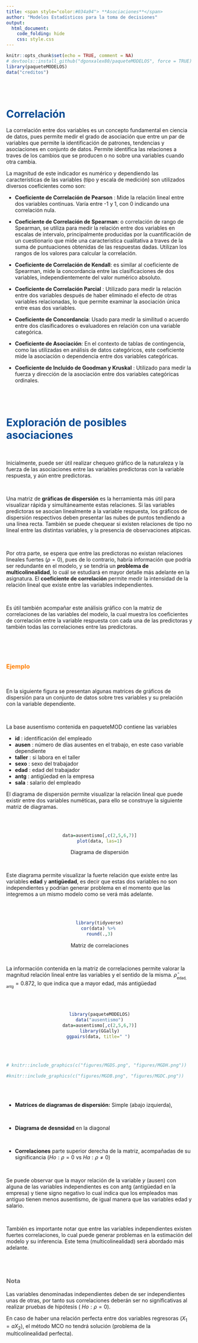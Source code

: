 ```yaml
---
title: <span style="color:#034a94"> **Asociaciones**</span>
author: "Modelos Estadísticos para la toma de decisiones"
output:
  html_document:
    code_folding: hide
    css: style.css
---
```


```r
knitr::opts_chunk$set(echo = TRUE, comment = NA)
# devtools::install_github("dgonxalex80/paqueteMODELOS", force = TRUE) # descarga paquete
library(paqueteMODELOS)
data("creditos")

```

</br></br>

# <span style="color:#034a94">**Correlación**</span>

La correlación entre dos variables es un concepto fundamental en ciencia de datos, pues permite medir el grado de asociación que entre un par de variables que permite la identificación de patrones, tendencias y asociaciones en conjunto de datos. Permite identifica las relaciones a traves de los cambios que se producen o no sobre una variables cuando otra cambia. 

La magnitud de este indicador es numérico y dependiendo las características de las variables (tipo y escala de medición) son utilizados diversos coeficientes como son:

* **Coeficiente de Correlación de Pearson** : Mide la relación lineal entre dos variables continuas. Varía entre -1 y 1, con 0 indicando una correlación nula.

* **Coeficiente de Correlación de Spearman**: o correlación de rango de Spearman, se utiliza para medir la relación entre dos variables en escalas de intervalo, principalmente producidas por la cuantificación de un cuestionario que mide una caracteristica cualitativa a traves de la suma de puntuaciones obtenidas de las respuestas dadas. Utilizan los rangos de los valores para calcular la correlación.

* **Coeficiente de Correlación de Kendall**: es similar al coeficiente de Spearman, mide la concordancia entre las clasificaciones de dos variables, independientemente del valor numérico absoluto.

* **Coeficiente de Correlación Parcial** : Utilizado para medir la relación entre dos variables después de haber eliminado el efecto de otras variables relacionadas, lo que permite examinar la asociación única entre esas dos variables.

* **Coeficiente de Concordancia**: Usado para medir la similitud o acuerdo entre dos clasificadores o evaluadores en relación con una variable categórica.

* **Coeficiente de Asociación**: En el contexto de tablas de contingencia, como las utilizadas en análisis de datos categóricos, este coeficiente mide la asociación o dependencia entre dos variables categóricas.

* **Coeficiente de Incluido de Goodman y Kruskal** : Utilizado para medir la fuerza y dirección de la asociación entre dos variables categóricas ordinales.

</br></br>

# <span style="color:#034a94">**Exploración de posibles asociaciones**</span>

</br>

Inicialmente, puede ser útil realizar chequeo gráfico de la naturaleza y la fuerza de las asociaciones entre las variables predictoras con la variable respuesta, y aún entre predictoras.

</br>

Una matriz de **gráficas de dispersión** es la herramienta más útil para visualizar rápida y simultáneamente estas relaciones. Si las variables predictoras se asocian linealmente a la variable respuesta, los gráficos de dispersión respectivos deben presentar las nubes de puntos tendiendo a una línea recta. También se puede chequear si existen relaciones de tipo no lineal entre las distintas variables, y la presencia de observaciones atípicas.



</br>

Por otra parte, se espera que entre las predictoras no existan relaciones lineales fuertes ($\rho=0$), pues de lo contrario, habría información que podría ser redundante en el modelo, y se tendría un  **problema de multicolinealidad**, lo cuál se estudiará en mayor detalle más adelante en la asignatura. El **coeficiente de correlación** permite medir la intensidad de la relación lineal que existe entre las variables independientes.

</br>

Es útil también acompañar este análisis gráfico con la matriz de correlaciones de las variables del modelo, la cual muestra los coeficientes de correlación entre la variable respuesta con cada una de las predictoras y también todas las correlaciones entre las predictoras.


</br></br></br>


### <span style="color:#FF7F00"> **Ejemplo**</span>

</br>

En la siguiente figura se presentan algunas matrices de gráficos de dispersión para un conjunto de datos sobre tres variables y su prelación con la variable dependiente.

</br>

La base ausentismo  contenida en paqueteMOD contiene las variables 

* **id**     : identificación del empleado
* **ausen**  : número de días ausentes en el trabajo, en este caso variable dependiente 
* **taller** : si labora en el taller
* **sexo**   : sexo del trabajador
* **edad**   : edad del trabajador
* **antg**   : antigüedad en la empresa
* **sala**   : salario del empleado


El diagrama de dispersión permite visualizar la relación lineal que puede existir entre dos variables numéticas, para ello  se construye la siguiente matriz de diagramas.

</br></br>

<center>
```r
data=ausentismo[,c(2,5,6,7)]
plot(data, las=1)
```

Diagrama de dispersión
</center>

</br>


Este diagrama permite visualizar la fuerte relación que existe entre las variables **edad** y **antigüedad**, es decir que estas dos variables no son independientes y podrían generar problema en el momento que las integremos a un mismo modelo como se verá más adelante.

</br></br>

<center>
```r
library(tidyverse)
cor(data) %>% 
round(.,3)
```
Matriz de correlaciones
</center>

</br>

La información contenida en la matriz de correlaciones permite valorar la magnitud relación lineal entre las variables y el sentido de la misma. $\widehat{\rho}_{_{\text{edad, antg}}} = 0.872$, lo que indica que a mayor edad, más antigüedad


</br></br>

<center>
```r
library(paqueteMODELOS)
data("ausentismo")
data=ausentismo[,c(2,5,6,7)]
library(GGally)
ggpairs(data, title=" ") 
```
</center>

</br></br>


```r
# knitr::include_graphics(c("figures/MGDS.png", "figures/MGDH.png"))

#knitr::include_graphics(c("figures/MGDB.png", "figures/MGDC.png"))
```


</br></br>

* **Matrices de diagramas de dispersión:** Simple (abajo izquierda), 

</br>

* **Diagrama de desnsidad** en la diagonal

</br>

* **Correlaciones**  parte superior derecha de la matriz, acompañadas de su significancia $(Ho: \rho = 0 \text{ vs } Ha: \rho \neq 0)$

</br>

Se puede observar que la mayor relación de la variable $y$ (ausen) con alguna de las variables independientes es con antg (antigüedad en la empresa) y tiene signo negativo lo cual indica que los empleados mas antiguo tienen menos ausentismo, de igual manera que las variables edad y salario.

</br>

También es importante notar que entre las variables independientes existen fuertes correlaciones, lo cual puede generar problemas en la estimación del modelo y su inferencia. Este tema (multicolinealidad) será abordado más adelante.

</br></br>

<div class="content-box-gray">

### <span style="color:#686868"> **Nota**</span>

Las variables denominadas independientes  deben de ser independientes unas de otras, por tanto sus correlaciones deberán ser no significativas al realizar pruebas de hipótesis ( $Ho: \rho = 0$).

En caso de haber una relación perfecta entre dos variables regresoras ($X_{1} = aX_{2}$), el método MCO no tendrá solución (problema de la multicolinealidad perfecta).


</div>

